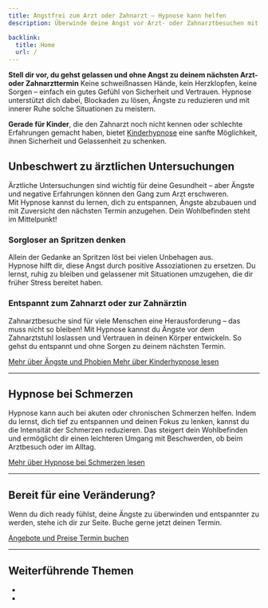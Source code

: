 ```yaml
---
title: Angstfrei zum Arzt oder Zahnarzt – Hypnose kann helfen
description: Überwinde deine Angst vor Arzt- oder Zahnarztbesuchen mit professioneller Hypnosetherapie in Bern.

backlink:
  title: Home
  url: /
---
```



**Stell dir vor, du gehst gelassen und ohne Angst zu deinem nächsten Arzt- oder Zahnarzttermin** Keine schweißnassen Hände, kein Herzklopfen, keine Sorgen – einfach ein gutes Gefühl von Sicherheit und Vertrauen. Hypnose unterstützt dich dabei, Blockaden zu lösen, Ängste zu reduzieren und mit innerer Ruhe solche Situationen zu meistern. 

**Gerade für Kinder**, die den Zahnarzt noch nicht kennen oder schlechte Erfahrungen gemacht haben, bietet <a href="hypnosetherapie/kinderhypnose/">Kinderhypnose</a> eine sanfte Möglichkeit, ihnen Sicherheit und Gelassenheit zu schenken. 

## Unbeschwert zu ärztlichen Untersuchungen
Ärztliche Untersuchungen sind wichtig für deine Gesundheit – aber Ängste und negative Erfahrungen können den Gang zum Arzt erschweren.  
Mit Hypnose kannst du lernen, dich zu entspannen, Ängste abzubauen und mit Zuversicht den nächsten Termin anzugehen. Dein Wohlbefinden steht im Mittelpunkt! 

### Sorgloser an Spritzen denken
Allein der Gedanke an Spritzen löst bei vielen Unbehagen aus.  
Hypnose hilft dir, diese Angst durch positive Assoziationen zu ersetzen. Du lernst, ruhig zu bleiben und gelassener mit Situationen umzugehen, die dir früher Stress bereitet haben. 

### Entspannt zum Zahnarzt oder zur Zahnärztin
Zahnarztbesuche sind für viele Menschen eine Herausforderung – das muss nicht so bleiben! Mit Hypnose kannst du Ängste vor dem Zahnarztstuhl loslassen und Vertrauen in deinen Körper entwickeln. So gehst du entspannt und ohne Sorgen zu deinem nächsten Termin. 

<div class="flex flex-wrap gap-4">
  <a 
    data-umami-event="Home – Button Kontakt" 
    href="/hypnosetherapie/aengste-und-phobien/" 
    class="inline-flex items-center justify-center px-6 py-3 text-base leading-tight font-bold text-red-600 bg-transparent border border-red-600 rounded-full transition hover:bg-red-500 hover:text-red-50 no-underline" 
    onclick="document.app.emitEvent('mouseDown', 'trigger-to-5');"
  >
    <span>Mehr über Ängste und Phobien</span>
  </a>
  <a 
    data-umami-event="Home – Button Kontakt" 
    href="/hypnosetherapie/kinderhypnose/" 
    class="inline-flex items-center justify-center px-6 py-3 text-base leading-tight font-bold text-red-600 bg-transparent border border-red-600 rounded-full transition hover:bg-red-500 hover:text-red-50 no-underline" 
    onclick="document.app.emitEvent('mouseDown', 'trigger-to-5');"
  >
    <span>Mehr über Kinderhypnose lesen</span>
  </a>
</div>


<hr class="border-gray-400" />

## Hypnose bei Schmerzen
Hypnose kann auch bei akuten oder chronischen Schmerzen helfen. Indem du lernst, dich tief zu entspannen und deinen Fokus zu lenken, kannst du die Intensität der Schmerzen reduzieren. Das steigert dein Wohlbefinden und ermöglicht dir einen leichteren Umgang mit Beschwerden, ob beim Arztbesuch oder im Alltag.

<div class="flex flex-wrap gap-4">
  <a 
    data-umami-event="Home – Button Kontakt" 
    href="/hypnosetherapie/aengste-und-phobien/" 
    class="inline-flex items-center justify-center px-6 py-3 text-base leading-tight font-bold text-red-600 bg-transparent border border-red-600 rounded-full transition hover:bg-red-500 hover:text-red-50 no-underline" 
    onclick="document.app.emitEvent('mouseDown', 'trigger-to-5');"
  >
    <span>Mehr über Hypnose bei Schmerzen lesen</span>
  </a>
</div>

<hr class="border-gray-400" />

## Bereit für eine Veränderung?
Wenn du dich ready fühlst, deine Ängste zu überwinden und entspannter zu werden, stehe ich dir zur Seite. Buche gerne jetzt deinen Termin.

<div class="flex flex-wrap gap-4">
  <a 
    data-umami-event="Landing – Button Kontakt" 
    href="/angebote/" 
    class="inline-flex items-center justify-center px-6 py-3 text-base leading-tight font-bold text-red-600 bg-transparent border border-red-600 rounded-full transition hover:bg-red-500 hover:text-red-50 no-underline" 
    onclick="document.app.emitEvent('mouseDown', 'trigger-to-5');"
  >
    <span>Angebote und Preise</span>
  </a>
  <a
    data-umami-event="Landing - Open Calendly"
    href="/termin/"
    class="inline-flex no-prose items-center justify-center px-6 py-3 text-base leading-tight font-bold text-white bg-red-600 border border-red-600 rounded-full transition hover:bg-red-500 hover:text-red-50 no-underline"
  >
    <span>Termin buchen</span>
  </a>
</div>

<hr class="border-gray-400" />

## Weiterführende Themen
<nav class="py-4 md:py-6">
  <ul class="grid grid-cols-2 gap-4 not-prose">
    <li>
      <Card
        href="/hypnosetherapie/aengste-und-phobien/"
        image={fearsImage}
        imageWidth="1456"
        imageWidths={[300, 400, 600]}
        imageSizes="(max-width: 640px) calc(100vw - 40px), (max-width: 768px) calc(50vw - 56px), 352px"
        title="Ängste und Phobien mit Hypnose überwinden"
      />
    </li>
    <li>
      <Card
        href="/hypnosetherapie/schmerzen/"
        image={painImage}
        imageWidth="1456"
        imageWidths={[300, 400, 600]}
        imageSizes="(max-width: 640px) calc(100vw - 40px), (max-width: 768px) calc(50vw - 56px), 352px"
        title="Schmerzen mit Hypnose behandeln"
      />
    </li>
  </ul>
</nav>


